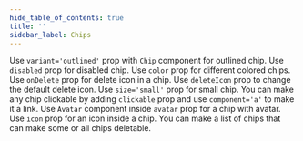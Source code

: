 ```yaml
---
hide_table_of_contents: true
title: ''
sidebar_label: Chips
---
```




<Grid container spacing={6}>
  <PageHeader 
    title='Chips'
    subtitle='Chips are compact elements that represent an input, attribute, or action.'
    href='https://mui.com/material-ui/react-chip/'
  />
  <Grid item xs={12} md={6}>
    <CardSnippet
      title="Chip Variants"
      code={SourceCodeChipsVariants}
    >
      <Typography sx={{ mb: 4 }}>
        Use <code>variant='outlined'</code> prop with <code>Chip</code> component for outlined chip.
      </Typography>
      <ChipsVariants />
    </CardSnippet>
  </Grid>
  <Grid item xs={12} md={6}>
    <CardSnippet
      title="Disabled Chips"
      code={SourceCodeChipsDisabled}
    >
      <Typography sx={{ mb: 4 }}>
        Use <code>disabled</code> prop for disabled chip.
      </Typography>
      <ChipsDisabled />
    </CardSnippet>
  </Grid>
  <Grid item xs={12} md={6}>
    <CardSnippet
      title="Colors"
      code={SourceCodeChipsColors}
    >
      <Typography sx={{ mb: 4 }}>
        Use <code>color</code> prop for different colored chips.
      </Typography>
      <ChipsColors />
    </CardSnippet>
  </Grid>
  <Grid item xs={12} md={6}>
    <CardSnippet
      title="onDelete"
      code={SourceCodeChipsOnDelete}
    >
      <Typography sx={{ mb: 4 }}>
        Use <code>onDelete</code> prop for delete icon in a chip. Use <code>deleteIcon</code> prop to change the default delete icon.
      </Typography>
      <ChipsOnDelete />
    </CardSnippet>
  </Grid>
  <Grid item xs={12} md={6}>
    <CardSnippet
      title="Chip Sizes"
      code={SourceCodeChipsSizes}
    >
      <Typography sx={{ mb: 4 }}>
        Use <code>size='small'</code> prop for small chip.
      </Typography>
      <ChipsSizes />
    </CardSnippet>
  </Grid>
  <Grid item xs={12} md={6}>
    <CardSnippet
      title="Clickable Chip"
      code={SourceCodeChipsClickable}
    >
      <Typography sx={{ mb: 4 }}>
        You can make any chip clickable by adding <code>clickable</code> prop and use <code>component='a'</code> to make it a link.
      </Typography>
      <ChipsClickable />
    </CardSnippet>
  </Grid>
  <Grid item xs={12} md={6}>
    <CardSnippet
      title="Chip with Avatar"
      code={SourceCodeChipsAvatar}
    >
      <Typography sx={{ mb: 4 }}>
        Use <code>Avatar</code> component inside <code>avatar</code> prop for a chip with avatar.
      </Typography>
      <ChipsAvatar />
    </CardSnippet>
  </Grid>
  <Grid item xs={12} md={6}>
    <CardSnippet
      title="Icon Chip"
      code={SourceCodeChipsIcon}
    >
      <Typography sx={{ mb: 4 }}>
        Use <code>icon</code> prop for an icon inside a chip.
      </Typography>
      <ChipsIcon />
    </CardSnippet>
  </Grid>
  <Grid item xs={12}>
    <CardSnippet
      title="Chips Array"
      code={SourceCodeChipsArray}
    >
      <Typography sx={{ mb: 4 }}>
        You can make a list of chips that can make some or all chips deletable.
      </Typography>
      <ChipsArray />
    </CardSnippet>
  </Grid>
</Grid>